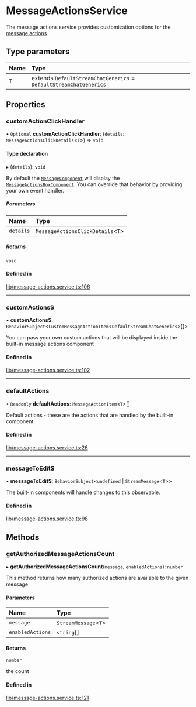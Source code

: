 # MessageActionsService

The message actions service provides customization options for the [message actions](../../components/MessageActionsBoxComponent)

## Type parameters

| Name | Type |
| :------ | :------ |
| `T` | extends `DefaultStreamChatGenerics` = `DefaultStreamChatGenerics` |

## Properties

### customActionClickHandler

• `Optional` **customActionClickHandler**: (`details`: `MessageActionsClickDetails`<`T`\>) => `void`

#### Type declaration

▸ (`details`): `void`

By default the [`MessageComponent`](../../components/MessageComponent) will display the [`MessageActionsBoxComponent`](../../components/MessageActionsBoxComponent). You can override that behavior by providing your own event handler.

##### Parameters

| Name | Type |
| :------ | :------ |
| `details` | `MessageActionsClickDetails`<`T`\> |

##### Returns

`void`

#### Defined in

[lib/message-actions.service.ts:106](https://github.com/GetStream/stream-chat-angular/blob/067d410/projects/stream-chat-angular/src/lib/message-actions.service.ts#L106)

___

### customActions$

• **customActions$**: `BehaviorSubject`<`CustomMessageActionItem`<`DefaultStreamChatGenerics`\>[]\>

You can pass your own custom actions that will be displayed inside the built-in message actions component

#### Defined in

[lib/message-actions.service.ts:102](https://github.com/GetStream/stream-chat-angular/blob/067d410/projects/stream-chat-angular/src/lib/message-actions.service.ts#L102)

___

### defaultActions

• `Readonly` **defaultActions**: `MessageActionItem`<`T`\>[]

Default actions - these are the actions that are handled by the built-in component

#### Defined in

[lib/message-actions.service.ts:26](https://github.com/GetStream/stream-chat-angular/blob/067d410/projects/stream-chat-angular/src/lib/message-actions.service.ts#L26)

___

### messageToEdit$

• **messageToEdit$**: `BehaviorSubject`<`undefined` \| `StreamMessage`<`T`\>\>

The built-in components will handle changes to this observable.

#### Defined in

[lib/message-actions.service.ts:98](https://github.com/GetStream/stream-chat-angular/blob/067d410/projects/stream-chat-angular/src/lib/message-actions.service.ts#L98)

## Methods

### getAuthorizedMessageActionsCount

▸ **getAuthorizedMessageActionsCount**(`message`, `enabledActions`): `number`

This method returns how many authorized actions are available to the given message

#### Parameters

| Name | Type |
| :------ | :------ |
| `message` | `StreamMessage`<`T`\> |
| `enabledActions` | `string`[] |

#### Returns

`number`

the count

#### Defined in

[lib/message-actions.service.ts:121](https://github.com/GetStream/stream-chat-angular/blob/067d410/projects/stream-chat-angular/src/lib/message-actions.service.ts#L121)
